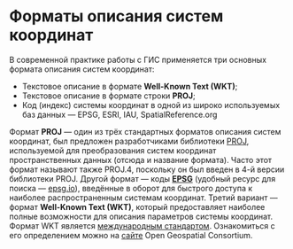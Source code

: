 # Форматы описания систем координат {#manual-crs}

В современной практике работы с ГИС применяется три основных формата описания систем координат:

* Текстовое описание в формате **Well-Known Text (WKT)**;
* Текстовое описание в формате строки **PROJ**;
* Код (индекс) системы координат в одной из широко используемых баз данных — EPSG, ESRI, IAU, SpatialReference.org

Формат **PROJ** — один из трёх стандартных форматов описания систем координат, был предложен разработчиками библиотеки [PROJ](https://proj.org/), используемой для преобразования систем координат пространственных данных (отсюда и название формата). Часто этот формат называют также PROJ.4, поскольку он был введен в 4-й версии библиотеки PROJ. Другой формат — коды [**EPSG**](http://www.epsg-registry.org/) (удобный ресурс для поиска — [epsg.io](https://epsg.io/)), введённые в оборот для быстрого доступа к наиболее распространенным системам координат. Третий вариант — формат **Well-Known Text (WKT)**, который предоставляет наиболее полные возможности для описания параметров системы координат. Формат WKT является [международным стандартом](https://www.iso.org/standard/76496.html). Ознакомиться с его определением можно на [сайте](http://docs.opengeospatial.org/is/18-010r7/18-010r7.html) Open Geospatial Consortium.